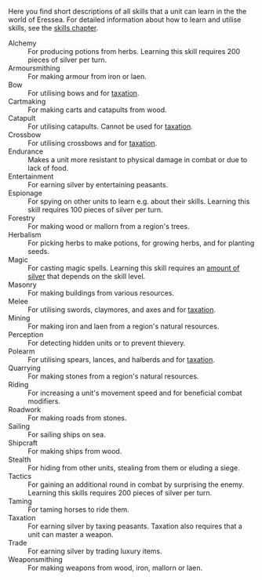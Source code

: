 Here you find short descriptions of all skills that a unit can learn in the the world of Eressea. For detailed information about how to learn and utilise skills, see the [[skills.html|skills chapter]].

; <span id="Alchemy"></span>Alchemy
: For producing potions from herbs. Learning this skill requires 200 pieces of silver per turn.
; <span id="Armoursmithing"></span>Armoursmithing
: For making armour from iron or laen.
; <span id="Bow"></span>Bow
: For utilising bows and for [[#taxation|taxation]].
; Cartmaking
: For making carts and catapults from wood.
; Catapult
: For utilising catapults. Cannot be used for [[#taxation|taxation]].
; Crossbow
: For utilising crossbows and for [[#taxation|taxation]].
; Endurance
: Makes a unit more resistant to physical damage in combat or due to lack of food.
; Entertainment
: For earning silver by entertaining peasants.
; Espionage
: For spying on other units to learn e.g. about their skills. Learning this skill requires 100 pieces of silver per turn.
; Forestry
: For making wood or mallorn from a region's trees.
; Herbalism
: For picking herbs to make potions, for growing herbs, and for planting seeds.
; Magic
: For casting magic spells. Learning this skill requires an [[magic.html#magiccosts|amount of silver]] that depends on the skill level.
; Masonry
: For making buildings from various resources.
; Melee
: For utilising swords, claymores, and axes and for [[#taxation|taxation]].
; Mining
: For making iron and laen from a region's natural resources.
; Perception
: For detecting hidden units or to prevent thievery.
; Polearm
: For utilising spears, lances, and halberds and for [[#taxation|taxation]].
; Quarrying
: For making stones from a region's natural resources.
; Riding
: For increasing a unit's movement speed and for beneficial combat modifiers.
; Roadwork
: For making roads from stones.
; Sailing
: For sailing ships on sea.
; Shipcraft
: For making ships from wood.
; Stealth
: For hiding from other units, stealing from them or eluding a siege.
; Tactics
: For gaining an additional round in combat by surprising the enemy. Learning this skills requires 200 pieces of silver per turn.
; Taming
: For taming horses to ride them.
; Taxation
: For earning silver by taxing peasants. Taxation also requires that a unit can master a weapon.
; Trade
: For earning silver by trading luxury items.
; Weaponsmithing
: For making weapons from wood, iron, mallorn or laen.


